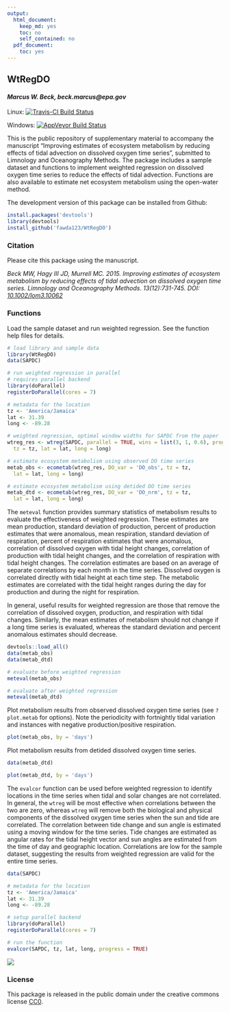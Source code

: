 ```yaml
---
output:
  html_document:
    keep_md: yes
    toc: no
    self_contained: no
  pdf_document:
    toc: yes
---
```


## WtRegDO

#### *Marcus W. Beck, beck.marcus@epa.gov*

Linux: [![Travis-CI Build Status](https://travis-ci.org/fawda123/WtRegDO.svg?branch=master)](https://travis-ci.org/fawda123/WtRegDO)

Windows: [![AppVeyor Build Status](https://ci.appveyor.com/api/projects/status/github/fawda123/WtRegDO?branch=master)](https://ci.appveyor.com/project/fawda123/WtRegDO)

This is the public repository of supplementary material to accompany the manuscript "Improving estimates of ecosystem metabolism by reducing effects of tidal advection on dissolved oxygen time series", submitted to Limnology and Oceanography Methods.  The package includes a sample dataset and functions to implement weighted regression on dissolved oxygen time series to reduce the effects of tidal advection.  Functions are also available to estimate net ecosystem metabolism using the open-water method.  

The development version of this package can be installed from Github:

```r
install.packages('devtools')
library(devtools)
install_github('fawda123/WtRegDO')
```

### Citation

Please cite this package using the manuscript.

*Beck MW, Hagy III JD, Murrell MC. 2015. Improving estimates of ecosystem metabolism by reducing effects of tidal advection on dissolved oxygen time series. Limnology and Oceanography Methods. 13(12):731-745. DOI: [10.1002/lom3.10062](http://onlinelibrary.wiley.com/doi/10.1002/lom3.10062/abstract)*

### Functions

Load the sample dataset and run weighted regression.  See the function help files for details.

```r
# load library and sample data
library(WtRegDO)
data(SAPDC)

# run weighted regression in parallel
# requires parallel backend
library(doParallel)
registerDoParallel(cores = 7)

# metadata for the location
tz <- 'America/Jamaica'
lat <- 31.39
long <- -89.28

# weighted regression, optimal window widths for SAPDC from the paper
wtreg_res <- wtreg(SAPDC, parallel = TRUE, wins = list(3, 1, 0.6), progress = TRUE, 
  tz = tz, lat = lat, long = long)

# estimate ecosystem metabolism using observed DO time series
metab_obs <- ecometab(wtreg_res, DO_var = 'DO_obs', tz = tz, 
  lat = lat, long = long)

# estimate ecosystem metabolism using detided DO time series
metab_dtd <- ecometab(wtreg_res, DO_var = 'DO_nrm', tz = tz, 
  lat = lat, long = long)
```

The `meteval` function provides summary statistics of metabolism results to evaluate the effectiveness of weighted regression.  These estimates are mean production, standard deviation of production, percent of production estimates that were anomalous, mean respiration, standard deviation of respiration, percent of respiration estimates that were anomalous, correlation of dissolved oxygen with tidal height changes, correlation of production with tidal height changes, and the correlation of respiration with tidal height changes.  The correlation estimates are based on an average of separate correlations by each month in the time series.  Dissolved oxygen is correlated directly with tidal height at each time step.  The metabolic estimates are correlated with the tidal height ranges during the day for production and during the night for respiration.  

In general, useful results for weighted regression are those that remove the correlation of dissolved oxygen, production, and respiration with tidal changes.  Similarly, the mean estimates of metabolism should not change if a long time series is evaluated, whereas the standard deviation and percent anomalous estimates should decrease.

```r
devtools::load_all()
data(metab_obs)
data(metab_dtd)
```
```r
# evaluate before weighted regression
meteval(metab_obs)

# evaluate after weighted regression
meteval(metab_dtd)

```

Plot metabolism results from observed dissolved oxygen time series (see `?plot.metab` for options).  Note the periodicity with fortnightly tidal variation and instances with negative production/positive respiration.

```r
plot(metab_obs, by = 'days')

```

Plot metabolism results from detided dissolved oxygen time series.
```r
data(metab_dtd)
```
```r
plot(metab_dtd, by = 'days')

```

The `evalcor` function can be used before weighted regression to identify locations in the time series when tidal and solar changes are not correlated.  In general, the `wtreg` will be most effective when correlations between the two are zero, whereas `wtreg` will remove both the biological and physical components of the dissolved oxygen time series when the sun and tide are correlated.   The correlation between tide change and sun angle is estimated using a moving window for the time series.  Tide changes are estimated as angular rates for the tidal height vector and sun angles are estimated from the time of day and geographic location.  Correlations are low for the sample dataset, suggesting the results from weighted regression are valid for the entire time series.

```r
data(SAPDC)

# metadata for the location
tz <- 'America/Jamaica'
lat <- 31.39
long <- -89.28

# setup parallel backend
library(doParallel)
registerDoParallel(cores = 7)

# run the function
evalcor(SAPDC, tz, lat, long, progress = TRUE)
```

![](README_files/figure-html/evalcor_ex.png) 

### License

This package is released in the public domain under the creative commons license [CC0](https://tldrlegal.com/license/creative-commons-cc0-1.0-universal). 
